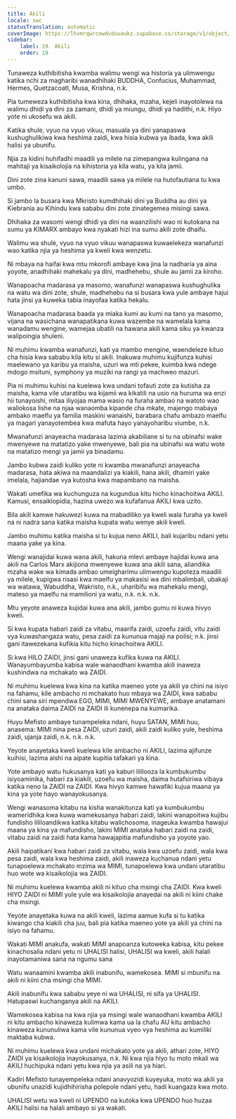 ```yaml
---
title: Akili
locale: swc
statusTranslation: automatic
coverImage: https://lhvmrqwrcowdvduuaukz.supabase.co/storage/v1/object/public/strapi-uploads/small_cover-educacion-fundamental.webp-2d51a7828a2b1309555be27f7e2a61a0.webp
sidebar:
    label: 19. Akili
    order: 19
---
```

Tunaweza kuthibitisha kwamba walimu wengi wa historia ya ulimwengu katika nchi za magharibi wanadhihaki BUDDHA, Confucius, Muhammad, Hermes, Quetzacoatl, Musa, Krishna, n.k.

Pia tumeweza kuthibitisha kwa kina, dhihaka, mzaha, kejeli inayotolewa na walimu dhidi ya dini za zamani, dhidi ya miungu, dhidi ya hadithi, n.k. Hiyo yote ni ukosefu wa akili.

Katika shule, vyuo na vyuo vikuu, masuala ya dini yanapaswa kushughulikiwa kwa heshima zaidi, kwa hisia kubwa ya ibada, kwa akili halisi ya ubunifu.

Njia za kidini huhifadhi maadili ya milele na zimepangwa kulingana na mahitaji ya kisaikolojia na kihistoria ya kila watu, ya kila jamii.

Dini zote zina kanuni sawa, maadili sawa ya milele na hutofautiana tu kwa umbo.

Si jambo la busara kwa Mkristo kumdhihaki dini ya Buddha au dini ya Kiebrania au Kihindu kwa sababu dini zote zinategemea misingi sawa.

Dhihaka za wasomi wengi dhidi ya dini na waanzilishi wao ni kutokana na sumu ya KIMARX ambayo kwa nyakati hizi ina sumu akili zote dhaifu.

Walimu wa shule, vyuo na vyuo vikuu wanapaswa kuwaelekeza wanafunzi wao katika njia ya heshima ya kweli kwa wenzetu.

Ni mbaya na haifai kwa mtu mkorofi ambaye kwa jina la nadharia ya aina yoyote, anadhihaki mahekalu ya dini, madhehebu, shule au jamii za kiroho.

Wanapoacha madarasa ya masomo, wanafunzi wanapaswa kushughulika na watu wa dini zote, shule, madhehebu na si busara kwa yule ambaye hajui hata jinsi ya kuweka tabia inayofaa katika hekalu.

Wanapoacha madarasa baada ya miaka kumi au kumi na tano ya masomo, vijana na wasichana wanapatikana kuwa wazembe na wamelala kama wanadamu wengine, wamejaa ubatili na hawana akili kama siku ya kwanza walipoingia shuleni.

Ni muhimu kwamba wanafunzi, kati ya mambo mengine, waendeleze kituo cha hisia kwa sababu kila kitu si akili. Inakuwa muhimu kujifunza kuhisi maelewano ya karibu ya maisha, uzuri wa mti pekee, kuimba kwa ndege mdogo msituni, symphony ya muziki na rangi ya machweo mazuri.

Pia ni muhimu kuhisi na kuelewa kwa undani tofauti zote za kutisha za maisha, kama vile utaratibu wa kijamii wa kikatili na usio na huruma wa enzi hii tunayoishi, mitaa iliyojaa mama wasio na furaha ambao na watoto wao waliokosa lishe na njaa wanaomba kipande cha mkate, majengo mabaya ambako maelfu ya familia maskini wanaishi, barabara chafu ambazo maelfu ya magari yanayotembea kwa mafuta hayo yanayoharibu viumbe, n.k.

Mwanafunzi anayeacha madarasa lazima akabiliane si tu na ubinafsi wake mwenyewe na matatizo yake mwenyewe, bali pia na ubinafsi wa watu wote na matatizo mengi ya jamii ya binadamu.

Jambo kubwa zaidi kuliko yote ni kwamba mwanafunzi anayeacha madarasa, hata akiwa na maandalizi ya kiakili, hana akili, dhamiri yake imelala, hajiandae vya kutosha kwa mapambano na maisha.

Wakati umefika wa kuchunguza na kugundua kitu hicho kinachoitwa AKILI. Kamusi, ensaiklopidia, hazina uwezo wa kufafanua AKILI kwa uzito.

Bila akili kamwe hakuwezi kuwa na mabadiliko ya kweli wala furaha ya kweli na ni nadra sana katika maisha kupata watu wenye akili kweli.

Jambo muhimu katika maisha si tu kujua neno AKILI, bali kujaribu ndani yetu maana yake ya kina.

Wengi wanajidai kuwa wana akili, hakuna mlevi ambaye hajidai kuwa ana akili na Carlos Marx akijiona mwenyewe kuwa ana akili sana, aliandika mzaha wake wa kimada ambao umeigharimu ulimwengu kupoteza maadili ya milele, kupigwa risasi kwa maelfu ya makasisi wa dini mbalimbali, ubakaji wa watawa, Wabuddha, Wakristo, n.k., uharibifu wa mahekalu mengi, mateso ya maelfu na mamilioni ya watu, n.k. n.k. n.k.

Mtu yeyote anaweza kujidai kuwa ana akili, jambo gumu ni kuwa hivyo kweli.

Si kwa kupata habari zaidi za vitabu, maarifa zaidi, uzoefu zaidi, vitu zaidi vya kuwashangaza watu, pesa zaidi za kununua majaji na polisi; n.k. jinsi gani itawezekana kufikia kitu hicho kinachoitwa AKILI.

Si kwa HILO ZAIDI, jinsi gani unaweza kufika kuwa na AKILI. Wanayumbayumba kabisa wale wanaodhani kwamba akili inaweza kushindwa na mchakato wa ZAIDI.

Ni muhimu kuelewa kwa kina na katika maeneo yote ya akili ya chini na isiyo na fahamu, kile ambacho ni mchakato huo mbaya wa ZAIDI, kwa sababu chini sana siri mpendwa EGO, MIMI, MIMI MWENYEWE, ambaye anatamani na anataka daima ZAIDI na ZAIDI ili kunenepa na kuimarika.

Huyu Mefisto ambaye tunampeleka ndani, huyu SATAN, MIMI huu, anasema: MIMI nina pesa ZAIDI, uzuri zaidi, akili zaidi kuliko yule, heshima zaidi, ujanja zaidi, n.k. n.k. n.k.

Yeyote anayetaka kweli kuelewa kile ambacho ni AKILI, lazima ajifunze kuihisi, lazima aishi na aipate kupitia tafakari ya kina.

Yote ambayo watu hukusanya kati ya kaburi lililooza la kumbukumbu isiyoaminika, habari za kiakili, uzoefu wa maisha, daima hutafsiriwa vibaya katika neno la ZAIDI na ZAIDI. Kwa hivyo kamwe hawafiki kujua maana ya kina ya yote hayo wanayokusanya.

Wengi wanasoma kitabu na kisha wanakitunza kati ya kumbukumbu wameridhika kwa kuwa wamekusanya habari zaidi, lakini wanapoitwa kujibu fundisho lililoandikwa katika kitabu walichosoma, inageuka kwamba hawajui maana ya kina ya mafundisho, lakini MIMI anataka habari zaidi na zaidi, vitabu zaidi na zaidi hata kama hawajapitia mafundisho ya yoyote yao.

Akili haipatikani kwa habari zaidi za vitabu, wala kwa uzoefu zaidi, wala kwa pesa zaidi, wala kwa heshima zaidi, akili inaweza kuchanua ndani yetu tunapoelewa mchakato mzima wa MIMI, tunapoelewa kwa undani utaratibu huo wote wa kisaikolojia wa ZAIDI.

Ni muhimu kuelewa kwamba akili ni kituo cha msingi cha ZAIDI. Kwa kweli HIYO ZAIDI ni MIMI yule yule wa kisaikolojia anayedai na akili ni kiini chake cha msingi.

Yeyote anayetaka kuwa na akili kweli, lazima aamue kufa si tu katika kiwango cha kiakili cha juu, bali pia katika maeneo yote ya akili ya chini na isiyo na fahamu.

Wakati MIMI anakufa, wakati MIMI anapoanza kutoweka kabisa, kitu pekee kinachosalia ndani yetu ni UHALISI halisi, UHALISI wa kweli, akili halali inayotamaniwa sana na ngumu sana

Watu wanaamini kwamba akili inabunifu, wamekosea. MIMI si mbunifu na akili ni kiini cha msingi cha MIMI.

Akili inabunifu kwa sababu yeye ni wa UHALISI, ni sifa ya UHALISI. Hatupaswi kuchanganya akili na AKILI.

Wamekosea kabisa na kwa njia ya msingi wale wanaodhani kwamba AKILI ni kitu ambacho kinaweza kulimwa kama ua la chafu AU kitu ambacho kinaweza kununuliwa kama vile kununua vyeo vya heshima au kumiliki maktaba kubwa.

Ni muhimu kuelewa kwa undani michakato yote ya akili, athari zote, HIYO ZAIDI ya kisaikolojia inayokusanya, n.k. Ni kwa njia hiyo tu moto mkali wa AKILI huchipuka ndani yetu kwa njia ya asili na ya hiari.

Kadiri Mefisto tunayempeleka ndani anavyozidi kuyeyuka, moto wa akili ya ubunifu unazidi kujidhihirisha polepole ndani yetu, hadi kuangaza kwa moto.

UHALISI wetu wa kweli ni UPENDO na kutoka kwa UPENDO huo huzaa AKILI halisi na halali ambayo si ya wakati.

